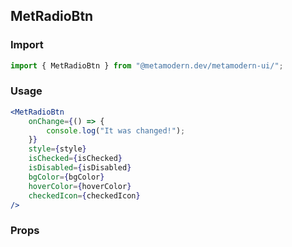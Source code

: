 <!--- MetRadioBtn.stories.mdx -->


<Meta title="MDX/MetRadioBtn" component={MetRadioBtn} />

## MetRadioBtn

### Import

```jsx
import { MetRadioBtn } from "@metamodern.dev/metamodern-ui/";
```

### Usage

```jsx
<MetRadioBtn
    onChange={() => {
        console.log("It was changed!");
    }}
    style={style}
    isChecked={isChecked}
    isDisabled={isDisabled}
    bgColor={bgColor}
    hoverColor={hoverColor}
    checkedIcon={checkedIcon}
/>
```

### Props

<ArgsTable of={MetRadioBtn} />
